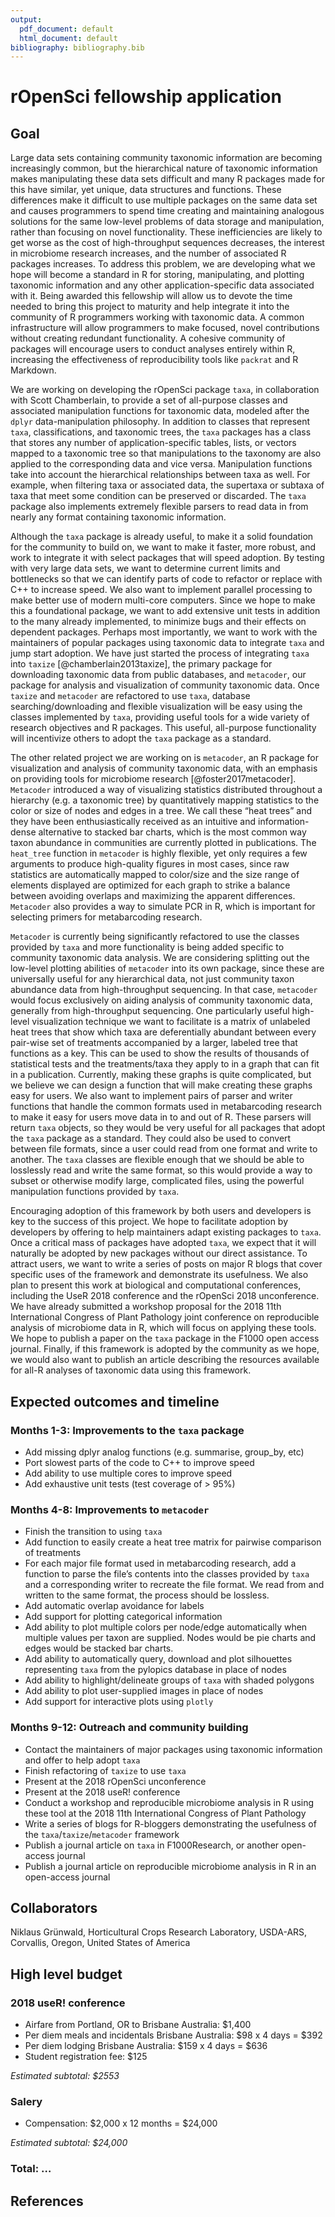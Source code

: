 ```yaml
---
output:
  pdf_document: default
  html_document: default
bibliography: bibliography.bib
---
```


# rOpenSci fellowship application

## Goal

Large data sets containing community taxonomic information are becoming increasingly common, but the hierarchical nature of taxonomic information makes manipulating these data sets difficult and many R packages made for this have similar, yet unique, data structures and functions.
These differences make it difficult to use multiple packages on the same data set and causes programmers to spend time creating and maintaining analogous solutions for the same low-level problems of data storage and manipulation, rather than focusing on novel functionality.
These inefficiencies are likely to get worse as the cost of high-throughput sequences decreases, the interest in microbiome research increases, and the number of associated R packages increases.
To address this problem, we are developing what we hope will become a standard in R for storing, manipulating, and plotting taxonomic information and any other application-specific data associated with it.
Being awarded this fellowship will allow us to devote the time needed to bring this project to maturity and help integrate it into the community of R programmers working with taxonomic data.
A common infrastructure will allow programmers to make focused, novel contributions without creating redundant functionality.
A cohesive community of packages will encourage users to conduct analyses entirely within R, increasing the effectiveness of reproducibility tools like `packrat` and R Markdown.

We are working on developing the rOpenSci package `taxa`, in collaboration with Scott Chamberlain, to provide a set of all-purpose classes and associated manipulation functions for taxonomic data, modeled after the `dplyr` data-manipulation philosophy.
In addition to classes that represent `taxa`, classifications, and taxonomic trees, the `taxa` packages has a class that stores any number of application-specific tables, lists, or vectors mapped to a taxonomic tree so that manipulations to the taxonomy are also applied to the corresponding data and vice versa.
Manipulation functions take into account the hierarchical relationships between taxa as well.
For example, when filtering taxa or associated data, the supertaxa or subtaxa of taxa that meet some condition can be preserved or discarded.
The `taxa` package also implements extremely flexible parsers to read data in from nearly any format containing taxonomic information. 

Although the `taxa` package is already useful, to make it a solid foundation for the community to build on, we want to make it faster, more robust, and work to integrate it with select packages that will speed adoption.
By testing with very large data sets, we want to determine current limits and bottlenecks so that we can identify parts of code to refactor or replace with C++ to increase speed.
We also want to implement parallel processing to make better use of modern multi-core computers.
Since we hope to make this a foundational package, we want to add extensive unit tests in addition to the many already implemented, to minimize bugs and their effects on dependent packages.
Perhaps most importantly, we want to work with the maintainers of popular packages using taxonomic data to integrate `taxa` and jump start adoption.
We have just started the process of integrating `taxa` into `taxize` [@chamberlain2013taxize], the primary package for downloading taxonomic data from public databases, and `metacoder`, our package for analysis and visualization of community taxonomic data.
Once `taxize` and `metacoder` are refactored to use `taxa`, database searching/downloading and flexible visualization will be easy using the classes implemented by `taxa`, providing useful tools for a wide variety of research objectives and R packages.
This useful, all-purpose functionality will incentivize others to adopt the `taxa` package as a standard.

The other related project we are working on is `metacoder`, an R package for visualization and analysis of community taxonomic data, with an emphasis on providing tools for microbiome research [@foster2017metacoder].
`Metacoder` introduced a way of visualizing statistics distributed throughout a hierarchy (e.g. a taxonomic tree) by quantitatively mapping statistics to the color or size of nodes and edges in a tree.
We call these “heat trees” and they have been enthusiastically received as an intuitive and information-dense alternative to stacked bar charts, which is the most common way taxon abundance in communities are currently plotted in publications.
The `heat_tree` function in `metacoder` is highly flexible, yet only requires a few arguments to produce high-quality figures in most cases, since raw statistics are automatically mapped to color/size and the size range of elements displayed are optimized for each graph to strike a balance between avoiding overlaps and maximizing the apparent differences.
`Metacoder` also provides a way to simulate PCR in R, which is important for selecting primers for metabarcoding research.

`Metacoder` is currently being significantly refactored to use the classes provided by `taxa` and more functionality is being added specific to community taxonomic data analysis.
We are considering splitting out the low-level plotting abilities of `metacoder` into its own package, since these are universally useful for any hierarchical data, not just community taxon abundance data from high-throughput sequencing.
In that case, `metacoder` would focus exclusively on aiding analysis of community taxonomic data, generally from high-throughput sequencing.
One particularly useful high-level visualization technique we want to facilitate is a matrix of unlabeled heat trees that show which taxa are deferentially abundant between every pair-wise set of treatments accompanied by a larger, labeled tree that functions as a key.
This can be used to show the results of thousands of statistical tests and the treatments/taxa they apply to in a graph that can fit in a publication.
Currently, making these graphs is quite complicated, but we believe we can design a function that will make creating these graphs easy for users.
We also want to implement pairs of parser and writer functions that handle the common formats used in metabarcoding research to make it easy for users move data in to and out of R.
These parsers will return `taxa` objects, so they would be very useful for all packages that adopt the `taxa` package as a standard.
They could also be used to convert between file formats, since a user could read from one format and write to another.
The `taxa` classes are flexible enough that we should be able to losslessly read and write the same format, so this would provide a way to subset or otherwise modify large, complicated files, using the powerful manipulation functions provided by `taxa`. 

Encouraging adoption of this framework by both users and developers is key to the success of this project.
We hope to facilitate adoption by developers by offering to help maintainers adapt existing packages to `taxa`.
Once a critical mass of packages have adopted `taxa`, we expect that it will naturally be adopted by new packages without our direct assistance.
To attract users, we want to write a series of posts on major R blogs that cover specific uses of the framework and demonstrate its usefulness.
We also plan to present this work at biological and computational conferences, including the UseR 2018 conference and the rOpenSci 2018 unconference.
We have already submitted a workshop proposal for the 2018 11th International Congress of Plant Pathology joint conference on reproducible analysis of microbiome data in R, which will focus on applying these tools.
We hope to publish a paper on the `taxa` package in the F1000 open access journal.
Finally, if this framework is adopted by the community as we hope, we would also want to publish an article describing the resources available for all-R analyses of taxonomic data using this framework.

## Expected outcomes and timeline

### Months 1-3: Improvements to the `taxa` package

* Add missing dplyr analog functions (e.g. summarise, group_by, etc)
* Port slowest parts of the code to C++ to improve speed
* Add ability to use multiple cores to improve speed
* Add exhaustive unit tests (test coverage of > 95%)

### Months 4-8: Improvements to `metacoder`

* Finish the transition to using `taxa`
* Add function to easily create a heat tree matrix for pairwise comparison of treatments
* For each major file format used in metabarcoding research, add a function to parse the file’s contents into the classes provided by `taxa` and a corresponding writer to recreate the file format. We read from and written to the same format, the process should be lossless.
* Add automatic overlap avoidance for labels
* Add support for plotting categorical information
* Add ability to plot multiple colors per node/edge automatically when multiple values per taxon are supplied. Nodes would be pie charts and edges would be stacked bar charts.
* Add ability to automatically query, download and plot silhouettes representing `taxa` from the pylopics database in place of nodes
* Add ability to highlight/delineate groups of `taxa` with shaded polygons
* Add ability to plot user-supplied images in place of nodes
* Add support for interactive plots using `plotly`

### Months 9-12: Outreach and community building

* Contact the maintainers of major packages using taxonomic information and offer to help adopt `taxa`
* Finish refactoring of `taxize` to use `taxa`
* Present at the 2018 rOpenSci unconference
* Present at the 2018 useR! conference
* Conduct a workshop and reproducible microbiome analysis in R using these tool at the 2018 11th International Congress of Plant Pathology
* Write a series of blogs for R-bloggers demonstrating the usefulness of the `taxa`/`taxize`/`metacoder` framework
* Publish a journal article on `taxa` in F1000Research, or another open-access journal
* Publish a journal article on reproducible microbiome analysis in R in an open-access journal

## Collaborators

Niklaus Grünwald, Horticultural Crops Research Laboratory, USDA-ARS, Corvallis, Oregon, United States of America 

## High level budget

### 2018 useR! conference

* Airfare from Portland, OR to Brisbane Australia: \$1,400
* Per diem meals and incidentals Brisbane Australia: \$98 x 4 days = \$392
* Per diem lodging Brisbane Australia: \$159 x 4 days = \$636
* Student registration fee: \$125

*Estimated subtotal: \$2553*

### Salery

* Compensation: \$2,000 x 12 months = \$24,000

*Estimated subtotal: \$24,000*

### Total: ...

## References

